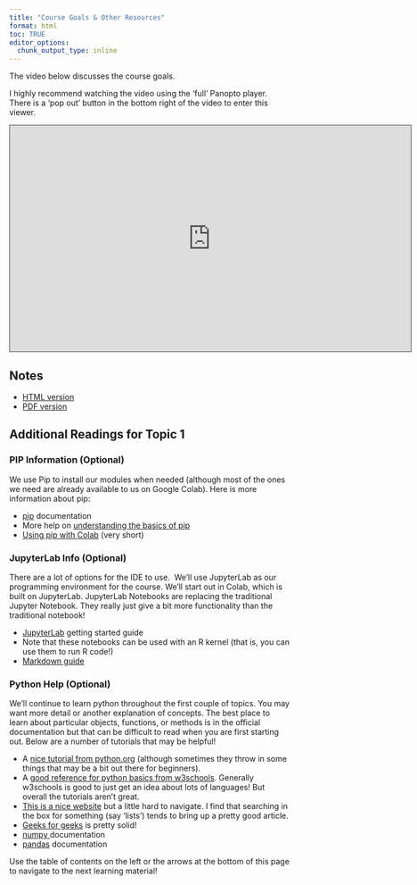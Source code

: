 ```yaml
---
title: "Course Goals & Other Resources"
format: html
toc: TRUE
editor_options: 
  chunk_output_type: inline
---
```


The video below discusses the course goals. 

I highly recommend watching the video using the 'full' Panopto player. There is a 'pop out' button in the bottom right of the video to enter this viewer.

```{=html}
<iframe src="https://ncsu.hosted.panopto.com/Panopto/Pages/Embed.aspx?id=6bb5d60f-a161-44c8-abd0-b0f0014391fb&autoplay=false&offerviewer=true&showtitle=true&showbrand=true&captions=false&interactivity=all" height="405" width="720" style="border: 1px solid #464646;" allowfullscreen allow="autoplay" aria-label="Panopto Embedded Video Player" aria-description="01-Course Goals" ></iframe>
```

## Notes

- <a href = "01-Course_Goals.html" target = "_blank">HTML version</a>
- <a href = "PDFs/01-Course_Goals.pdf" target = "_blank">PDF version</a>

## Additional Readings for Topic 1

### PIP Information (Optional)

We use Pip to install our modules when needed (although most of the ones we need are already available to us on Google Colab). Here is more information about pip:

- <a href="https://pip.pypa.io/en/stable/installation/" target="_blank" rel="noopener">pip</a> documentation
- More help on <a href="https://realpython.com/what-is-pip/" target="_blank" rel="noopener">understanding the basics of pip</a>
- <a href="https://colab.research.google.com/notebooks/snippets/importing_libraries.ipynb" target="_blank" rel="noopener">Using pip with Colab</a> (very short)

### JupyterLab Info (Optional)

There are a lot of options for the IDE to use.  We'll use JupyterLab as our programming environment for the course. We'll start out in Colab, which is built on JupyterLab. JupyterLab Notebooks are replacing the traditional Jupyter Notebook. They really just give a bit more functionality than the traditional notebook!

- <a href="https://jupyterlab.readthedocs.io/en/stable/getting_started/overview.html" target="_blank" rel="noopener">JupyterLab</a> getting started guide
- Note that these notebooks can be used with an R kernel (that is, you can use them to run R code!)
- <a href="https://colab.research.google.com/notebooks/markdown_guide.ipynb#scrollTo=Lhfnlq1Surtk"  target="_blank" rel="noopener">Markdown guide</a>

### Python Help (Optional)

We'll continue to learn python throughout the first couple of topics. You may want more detail or another explanation of concepts. The best place to learn about particular objects, functions, or methods is in the official documentation but that can be difficult to read when you are first starting out. Below are a number of tutorials that may be helpful!

- A <a href="https://docs.python.org/3/tutorial/index.html" target="_blank" rel="noopener">nice tutorial from python.org</a> (although sometimes they throw in some things that may be a bit out there for beginners).
- A <a href="https://www.w3schools.com/python/" target="_blank" rel="noopener">good reference for python basics from w3schools</a>. Generally w3schools is good to just get an idea about lots of languages! But overall the tutorials aren't great.
- <a href="https://realpython.com/what-is-pip/" target="_blank" rel="noopener">This is a nice website</a> but a little hard to navigate. I find that searching in the box for something (say 'lists') tends to bring up a pretty good article.
- <a href="https://www.geeksforgeeks.org/python-programming-language/?ref=shm" target="_blank" rel="noopener">Geeks for geeks</a> is pretty solid!
- <a href="https://numpy.org/doc/stable/reference/" target="_blank" rel="noopener">numpy </a>documentation
- <a href="https://pandas.pydata.org/docs/reference/index.html" target="_blank" rel="noopener">pandas</a> documentation


Use the table of contents on the left or the arrows at the bottom of this page to navigate to the next learning material!